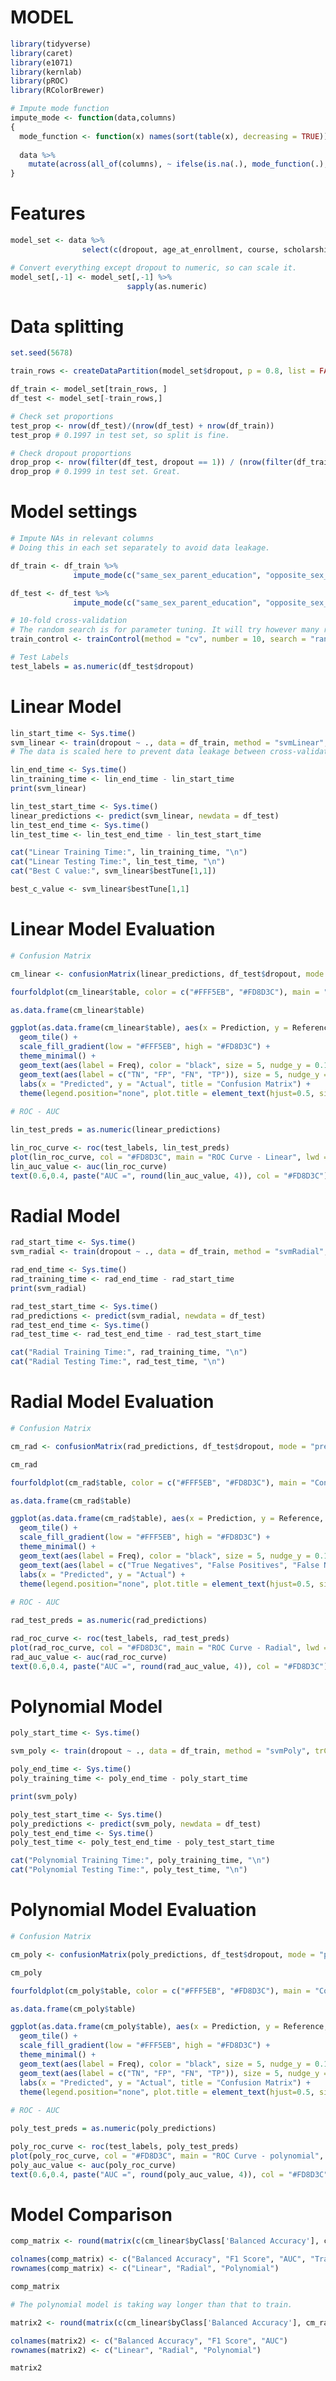 # MODEL

```r
library(tidyverse)
library(caret)
library(e1071)
library(kernlab)
library(pROC)
library(RColorBrewer)

# Impute mode function
impute_mode <- function(data,columns)
{
  mode_function <- function(x) names(sort(table(x), decreasing = TRUE))[1]
  
  data %>%
    mutate(across(all_of(columns), ~ ifelse(is.na(.), mode_function(.), .)))
}
```

# Features
```r
model_set <- data %>%
                select(c(dropout, age_at_enrollment, course, scholarship_holder, debtor, gender, same_sex_parent_education, previous_education, opposite_sex_parent_profession, displaced))

# Convert everything except dropout to numeric, so can scale it.
model_set[,-1] <- model_set[,-1] %>%
                          sapply(as.numeric)

```

# Data splitting
```r
set.seed(5678)

train_rows <- createDataPartition(model_set$dropout, p = 0.8, list = FALSE, times = 1)

df_train <- model_set[train_rows, ]
df_test <- model_set[-train_rows,]

# Check set proportions
test_prop <- nrow(df_test)/(nrow(df_test) + nrow(df_train))
test_prop # 0.1997 in test set, so split is fine.

# Check dropout proportions
drop_prop <- nrow(filter(df_test, dropout == 1)) / (nrow(filter(df_train, dropout == 1)) + nrow(filter(df_test, dropout == 1)))
drop_prop # 0.1999 in test set. Great.
```
# Model settings

```r
# Impute NAs in relevant columns
# Doing this in each set separately to avoid data leakage.

df_train <- df_train %>%
              impute_mode(c("same_sex_parent_education", "opposite_sex_parent_profession"))

df_test <- df_test %>%
              impute_mode(c("same_sex_parent_education", "opposite_sex_parent_profession"))

# 10-fold cross-validation
# The random search is for parameter tuning. It will try however many random combinations of tuning features that tuneLength tells it to in each model.
train_control <- trainControl(method = "cv", number = 10, search = "random")

# Test Labels
test_labels = as.numeric(df_test$dropout)
```

# Linear Model
```r

lin_start_time <- Sys.time()
svm_linear <- train(dropout ~ ., data = df_train, method = "svmLinear", trControl = train_control, preProcess = "scale", tuneLength = 20)
# The data is scaled here to prevent data leakage between cross-validation folds.

lin_end_time <- Sys.time()
lin_training_time <- lin_end_time - lin_start_time
print(svm_linear)

lin_test_start_time <- Sys.time()
linear_predictions <- predict(svm_linear, newdata = df_test)
lin_test_end_time <- Sys.time()
lin_test_time <- lin_test_end_time - lin_test_start_time

cat("Linear Training Time:", lin_training_time, "\n")
cat("Linear Testing Time:", lin_test_time, "\n")
cat("Best C value:", svm_linear$bestTune[1,1])

best_c_value <- svm_linear$bestTune[1,1]

```

# Linear Model Evaluation
```r
# Confusion Matrix

cm_linear <- confusionMatrix(linear_predictions, df_test$dropout, mode = "prec_recall")

fourfoldplot(cm_linear$table, color = c("#FFF5EB", "#FD8D3C"), main = "Confusion Matrix - Linear")

as.data.frame(cm_linear$table)

ggplot(as.data.frame(cm_linear$table), aes(x = Prediction, y = Reference, fill = Freq)) +
  geom_tile() +
  scale_fill_gradient(low = "#FFF5EB", high = "#FD8D3C") +
  theme_minimal() +
  geom_text(aes(label = Freq), color = "black", size = 5, nudge_y = 0.1) +
  geom_text(aes(label = c("TN", "FP", "FN", "TP")), size = 5, nudge_y = -0.1) +
  labs(x = "Predicted", y = "Actual", title = "Confusion Matrix") +
  theme(legend.position="none", plot.title = element_text(hjust=0.5, size = 14), axis.text = element_text(size = 12), axis.title = element_text(size = 12))
  
# ROC - AUC

lin_test_preds = as.numeric(linear_predictions)

lin_roc_curve <- roc(test_labels, lin_test_preds)
plot(lin_roc_curve, col = "#FD8D3C", main = "ROC Curve - Linear", lwd = 2)
lin_auc_value <- auc(lin_roc_curve)
text(0.6,0.4, paste("AUC =", round(lin_auc_value, 4)), col = "#FD8D3C")

```
# Radial Model

```r

rad_start_time <- Sys.time()
svm_radial <- train(dropout ~ ., data = df_train, method = "svmRadial", trControl = train_control, preProcess = "scale", tuneLength = 20)

rad_end_time <- Sys.time()
rad_training_time <- rad_end_time - rad_start_time
print(svm_radial)

rad_test_start_time <- Sys.time()
rad_predictions <- predict(svm_radial, newdata = df_test)
rad_test_end_time <- Sys.time()
rad_test_time <- rad_test_end_time - rad_test_start_time

cat("Radial Training Time:", rad_training_time, "\n")
cat("Radial Testing Time:", rad_test_time, "\n")

```

# Radial Model Evaluation
```r
# Confusion Matrix

cm_rad <- confusionMatrix(rad_predictions, df_test$dropout, mode = "prec_recall")

cm_rad

fourfoldplot(cm_rad$table, color = c("#FFF5EB", "#FD8D3C"), main = "Confusion Matrix - Radial")

as.data.frame(cm_rad$table)

ggplot(as.data.frame(cm_rad$table), aes(x = Prediction, y = Reference, fill = Freq)) +
  geom_tile() +
  scale_fill_gradient(low = "#FFF5EB", high = "#FD8D3C") +
  theme_minimal() +
  geom_text(aes(label = Freq), color = "black", size = 5, nudge_y = 0.1) +
  geom_text(aes(label = c("True Negatives", "False Positives", "False Negatives", "True Positives")), size = 5, nudge_y = -0.1) +
  labs(x = "Predicted", y = "Actual") +
  theme(legend.position="none", plot.title = element_text(hjust=0.5, size = 14), axis.text = element_text(size = 12), axis.title = element_text(size = 12))
  
# ROC - AUC

rad_test_preds = as.numeric(rad_predictions)

rad_roc_curve <- roc(test_labels, rad_test_preds)
plot(rad_roc_curve, col = "#FD8D3C", main = "ROC Curve - Radial", lwd = 2)
rad_auc_value <- auc(rad_roc_curve)
text(0.6,0.4, paste("AUC =", round(rad_auc_value, 4)), col = "#FD8D3C")

```
# Polynomial Model

```r
poly_start_time <- Sys.time()

svm_poly <- train(dropout ~ ., data = df_train, method = "svmPoly", trControl = train_control, preProcess = "scale", tuneLength = 20)

poly_end_time <- Sys.time()
poly_training_time <- poly_end_time - poly_start_time

print(svm_poly)

poly_test_start_time <- Sys.time()
poly_predictions <- predict(svm_poly, newdata = df_test)
poly_test_end_time <- Sys.time()
poly_test_time <- poly_test_end_time - poly_test_start_time

cat("Polynomial Training Time:", poly_training_time, "\n")
cat("Polynomial Testing Time:", poly_test_time, "\n")

```

# Polynomial Model Evaluation
```r
# Confusion Matrix

cm_poly <- confusionMatrix(poly_predictions, df_test$dropout, mode = "prec_recall")

cm_poly

fourfoldplot(cm_poly$table, color = c("#FFF5EB", "#FD8D3C"), main = "Confusion Matrix - Polynomial")

as.data.frame(cm_poly$table)

ggplot(as.data.frame(cm_poly$table), aes(x = Prediction, y = Reference, fill = Freq)) +
  geom_tile() +
  scale_fill_gradient(low = "#FFF5EB", high = "#FD8D3C") +
  theme_minimal() +
  geom_text(aes(label = Freq), color = "black", size = 5, nudge_y = 0.1) +
  geom_text(aes(label = c("TN", "FP", "FN", "TP")), size = 5, nudge_y = -0.1) +
  labs(x = "Predicted", y = "Actual", title = "Confusion Matrix") +
  theme(legend.position="none", plot.title = element_text(hjust=0.5, size = 14), axis.text = element_text(size = 12), axis.title = element_text(size = 12))
  
# ROC - AUC

poly_test_preds = as.numeric(poly_predictions)

poly_roc_curve <- roc(test_labels, poly_test_preds)
plot(poly_roc_curve, col = "#FD8D3C", main = "ROC Curve - polynomial", lwd = 2)
poly_auc_value <- auc(poly_roc_curve)
text(0.6,0.4, paste("AUC =", round(poly_auc_value, 4)), col = "#FD8D3C")
```

# Model Comparison

```r

comp_matrix <- round(matrix(c(cm_linear$byClass['Balanced Accuracy'], cm_rad$byClass['Balanced Accuracy'], cm_poly$byClass['Balanced Accuracy'], cm_linear$byClass['F1'],  cm_rad$byClass['F1'], cm_poly$byClass['F1'], lin_auc_value[1], rad_auc_value[1], poly_auc_value[1], lin_training_time, rad_training_time, poly_training_time, lin_test_time, rad_test_time, poly_test_time), ncol = 5),4)

colnames(comp_matrix) <- c("Balanced Accuracy", "F1 Score", "AUC", "Training Time", "Testing Time")
rownames(comp_matrix) <- c("Linear", "Radial", "Polynomial")

comp_matrix

# The polynomial model is taking way longer than that to train.

matrix2 <- round(matrix(c(cm_linear$byClass['Balanced Accuracy'], cm_rad$byClass['Balanced Accuracy'], cm_poly$byClass['Balanced Accuracy'], cm_linear$byClass['F1'],  cm_rad$byClass['F1'], cm_poly$byClass['F1'], lin_auc_value[1], rad_auc_value[1], poly_auc_value[1]), ncol = 3),4)

colnames(matrix2) <- c("Balanced Accuracy", "F1 Score", "AUC")
rownames(matrix2) <- c("Linear", "Radial", "Polynomial")

matrix2
```